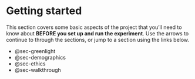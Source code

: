 # Getting started {#sec-gettingstarted .unnumbered}

This section covers some basic aspects of the project that you'll need to know about **BEFORE you set up and run the experiment**. Use the arrows to continue to through the sections, or jump to a section using the links below.

-   @sec-greenlight
-   @sec-demographics
-   @sec-ethics
-   @sec-walkthrough

